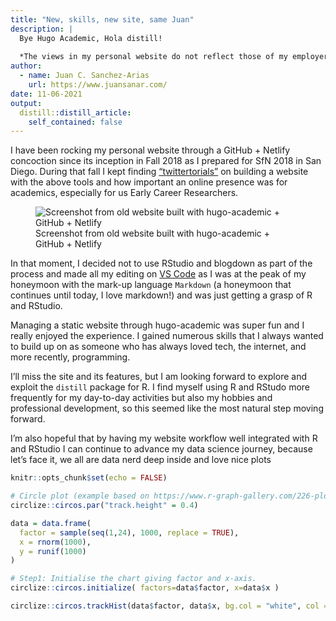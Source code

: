 ```yaml
---
title: "New, skills, new site, same Juan"
description: |
  Bye Hugo Academic, Hola distill!
  
  *The views in my personal website do not reflect those of my employer nor affiliations.
author:
  - name: Juan C. Sanchez-Arias 
    url: https://www.juansanar.com/
date: 11-06-2021
output:
  distill::distill_article:
    self_contained: false
---
```

I have been rocking my personal website through a GitHub + Netlify concoction since its inception in Fall 2018 as I prepared for SfN 2018 in San Diego. During that fall I kept finding ["twittertorials"](https://twitter.com/dsquintana/status/993410504570888192?s=20) on building a website with the above tools and how important an online presence was for academics, especially for us Early Career Researchers.

![Screenshot from old website built with hugo-academic + GitHub + Netlify](img/old-website_small.png)

In that moment, I decided not to use RStudio and blogdown as part of the process and made all my editing on [VS Code](https://code.visualstudio.com/) as I was at the peak of my honeymoon with the mark-up language `Markdown` (a honeymoon that continues until today, I love markdown!) and was just getting a grasp of R and RStudio. 

Managing a static website through hugo-academic was super fun and I really enjoyed the experience. I gained numerous skills that I always wanted to build up on as someone who has always loved tech, the internet, and more recently, programming.

I'll miss the site and its features, but I am looking forward to explore and exploit the `distill` package for R. I find myself using R and RStudo more frequently for my day-to-day activities but also my hobbies and professional development, so this seemed like the most natural step moving forward.

I'm also hopeful that by having my website workflow well integrated with R and RStudio I can continue to advance my data science journey, because let's face it, we all are data nerd deep inside and love nice plots

```r
knitr::opts_chunk$set(echo = FALSE)
```

```r

# Circle plot (example based on https://www.r-graph-gallery.com/226-plot-types-for-circular-plot.html)
circlize::circos.par("track.height" = 0.4)

data = data.frame(
  factor = sample(seq(1,24), 1000, replace = TRUE),
  x = rnorm(1000),
  y = runif(1000)
)

# Step1: Initialise the chart giving factor and x-axis.
circlize::circos.initialize( factors=data$factor, x=data$x )

circlize::circos.trackHist(data$factor, data$x, bg.col = "white", col = "#69b3a2")

```


